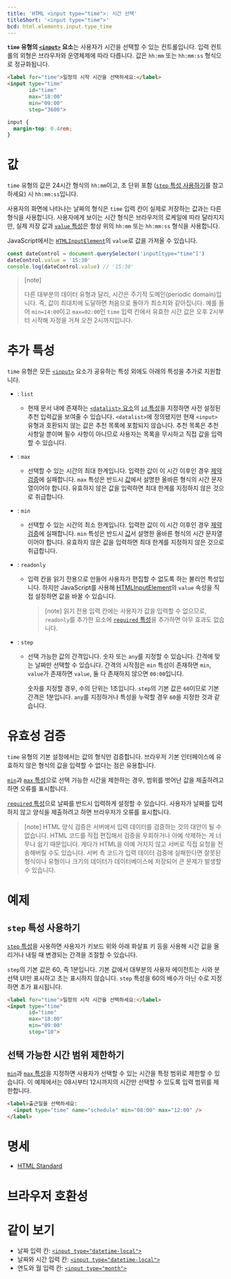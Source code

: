 ```yaml
---
title: 'HTML <input type="time">: 시간 선택'
titleShort: '<input type="time">'
bcd: html.elements.input.type_time
---
```


**`time` 유형의 [`<input>`](../input) 요소**는 사용자가 시간을 선택할 수 있는 컨트롤입니다. 입력 컨트롤의 외형은 브라우저와 운영체제에 따라 다릅니다. 값은 `hh:mm` 또는 `hh:mm:ss` 형식으로 정규화됩니다.

```html hidden name=demo
<label for="time">일정의 시작 시간을 선택하세요:</label>
<input type="time"
       id="time"
       max="18:00"
       min="09:00"
       step="3600">
```

```css hidden name=demo
input {
  margin-top: 0.4rem;
}
```

<LiveExample height={240} lang="html" name="demo" />

# 값

`time` 유형의 값은 24시간 형식의 `hh:mm`이고, 초 단위 포함 ([`step` 특성 사용하기](#step-특성-사용하기)를 참고하세요) 시 `hh:mm:ss`입니다.

사용자의 화면에 나타나는 날짜의 형식은 `time` 입력 칸이 실제로 저장하는 값과는 다른 형식을 사용합니다. 사용자에게 보이는 시간 형식은 브라우저의 로케일에 따라 달라지지만, 실제 저장 값과 [`value` 특성](../input#term-value)은 항상 위의 `hh:mm` 또는 `hh:mm:ss` 형식을 사용합니다.

JavaScript에서는 [`HTMLInputElement`](https://developer.mozilla.org/en-US/docs/Web/API/HTMLInputElement)의 `value`로 값을 가져올 수 있습니다.

```js
const dateControl = document.querySelector('input[type="time"]')
dateControl.value = '15:30'
console.log(dateControl.value) // '15:30'
```

> [note]
>
> 다른 대부분의 데이터 유형과 달리, 시간은 주기적 도메인(periodic domain)입니다. 즉, 값이 최대치에 도달하면 처음으로 돌아가 최소치와 같아집니다. 예를 들어 `min=14:00`이고 `max=02:00`인 `time` 입력 칸에서 유효한 시간 값은 오후 2시부터 시작해 자정을 거쳐 오전 2시까지입니다.

# 추가 특성

`time` 유형은 모든 [`<input>`](../input) 요소가 공유하는 특성 외에도 아래의 특성을 추가로 지원합니다.

- : `list`

  - 현재 문서 내에 존재하는 [`<datalist>` 요소][`<datalist>`]의 [`id` 특성][`id`]을 지정하면 사전 설정된 추천 입력값을 보여줄 수 있습니다. `<datalist>`에 정의됐지만 현재 `<input>` 유형과 호환되지 않는 값은 추천 목록에 포함되지 않습니다. 추천 목록은 추천 사항일 뿐이며 필수 사항이 아니므로 사용자는 목록을 무시하고 직접 값을 입력할 수 있습니다.

- : `max`

  - 선택할 수 있는 시간의 최대 한계입니다. 입력한 값이 이 시간 이후인 경우 [제약 검증](https://developer.mozilla.org/en-US/docs/Web/Guide/HTML/Constraint_validation)에 실패합니다. `max` 특성은 반드시 [값](#값)에서 설명한 올바른 형식의 시간 문자열이어야 합니다. 유효하지 않은 값을 입력하면 최대 한계를 지정하지 않은 것으로 취급합니다.

- : `min`

  - 선택할 수 있는 시간의 최소 한계입니다. 입력한 값이 이 시간 이후인 경우 [제약 검증](https://developer.mozilla.org/en-US/docs/Web/Guide/HTML/Constraint_validation)에 실패합니다. `min` 특성은 반드시 [값](#값)서 설명한 올바른 형식의 시간 문자열이어야 합니다. 유효하지 않은 값을 입력하면 최대 한계를 지정하지 않은 것으로 취급합니다.

- : `readonly`

  - 입력 칸을 읽기 전용으로 만들어 사용자가 편집할 수 없도록 하는 불리언 특성입니다. 하지만 JavaScript를 사용해 [HTMLInputElement](https://developer.mozilla.org/en-US/docs/Web/API/HTMLInputElement)의 `value` 속성을 직접 설정하면 값을 바꿀 수 있습니다.

    > [note] 읽기 전용 입력 칸에는 사용자가 값을 입력할 수 없으므로, `readonly`를 추가한 요소에 [`required` 특성](../input#term-required)을 추가하면 아무 효과도 없습니다.

- : `step`

  - 선택 가능한 값의 간격입니다. 숫자 또는 `any`를 지정할 수 있습니다. 간격에 맞는 날짜만 선택할 수 있습니다. 간격의 시작점은 `min` 특성이 존재하면 `min`, `value`가 존재하면 `value`, 둘 다 존재하지 않으면 `00:00`입니다.

    숫자를 지정할 경우, 수의 단위는 1초입니다. `step`의 기본 값은 `60`이므로 기본 간격은 1분입니다. `any`를 지정하거나 특성을 누락할 경우 `60`을 지정한 것과 같습니다.

# 유효성 검증

`time` 유형의 기본 설정에서는 값의 형식만 검증합니다. 브라우저 기본 인터페이스에 유효하지 않은 형식의 값을 입력할 수 없다는 점은 유용합니다.

[`min`](#term-min)과 [`max` 특성](#term-max)으로 선택 가능한 시간을 제한하는 경우, 범위를 벗어난 값을 제출하려고 하면 오류를 표시합니다.

[`required` 특성](../input#term-required)으로 날짜를 반드시 입력하게 설정할 수 있습니다. 사용자가 날짜를 입력하지 않고 양식을 제출하려고 하면 브라우저가 오류를 표시합니다.

> [note] HTML 양식 검증은 서버에서 입력 데이터를 검증하는 것의 대안이 될 수 없습니다. HTML 코드를 직접 편집해서 검증을 우회하거나 아예 삭제하는 게 너무나 쉽기 때문입니다. 게다가 HTML을 아예 거치지 않고 서버로 직접 요청을 전송해버릴 수도 있습니다. 서버 측 코드가 입력 데이터 검증에 실패한다면 잘못된 형식이나 유형이나 크기의 데이터가 데이터베이스에 저장되어 큰 문제가 발생할 수 있습니다.

# 예제

## `step` 특성 사용하기

[`step` 특성](#term-step)을 사용하면 사용자가 키보드 위와 아래 화살표 키 등을 사용해 시간 값을 올리거나 내릴 때 변경되는 간격을 조절할 수 있습니다.

`step`의 기본 값은 60, 즉 1분입니다. 기본 값에서 대부분의 사용자 에이전트는 시와 분 선택 UI만 표시하고 초는 표시하지 않습니다. `step` 특성을 60의 배수가 아닌 수로 지정하면 초가 표시됩니다.

```html hidden name=step
<label for="time">일정의 시작 시간을 선택하세요:</label>
<input type="time"
       id="time"
       max="18:00"
       min="09:00"
       step="10">
```

## 선택 가능한 시간 범위 제한하기

[`min`](#term-min)과 [`max` 특성](#term-max)을 지정하면 사용자가 선택할 수 있는 시간을 특정 범위로 제한할 수 있습니다. 이 예제에서는 08시부터 12시까지의 시간만 선택할 수 있도록 입력 범위를 제한합니다.

```html hidden name=range
<label>출근일을 선택하세요:
  <input type="time" name="schedule" min="08:00" max="12:00" />
</label>
```

<LiveExample name="range" height={140} />

# 명세

- [HTML Standard](<https://html.spec.whatwg.org/multipage/input.html#date-state-(type=time)>)

# 브라우저 호환성

<BrowserCompat data={props.bcd} />

# 같이 보기

- 날짜 입력 칸: [`<input type="datetime-local">`](./date)
- 날짜와 시간 입력 칸: [`<input type="datetime-local">`](./datetime-local)
- 연도와 월 입력 칸: [`<input type="month">`](./month)

[`id`]: /docs/Web/HTML/Global_attributes/id
[`<datalist>`]: ../datalist
